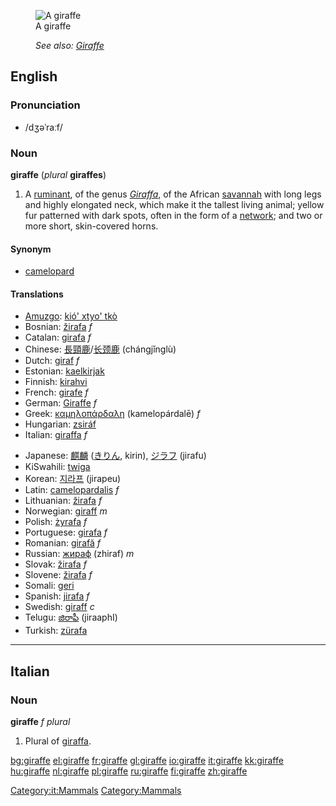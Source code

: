 [[Image:Giraffe standing.jpg|thumb|A giraffe]]
:''See also: [[Giraffe]]''

==English==
===Pronunciation===
*/dʒəˈraːf/

===Noun===
{{wikipedia}}
'''giraffe''' (''plural'' '''giraffes''')

#A [[ruminant]], of the genus ''[[Giraffa]]'', of the African [[savannah]] with long legs and highly elongated neck, which make it the tallest living animal; yellow fur patterned with dark spots, often in the form of a [[network]]; and two or more short, skin-covered horns.

====Synonym====
*[[camelopard]]

====Translations====
{{top}}
*[[Amuzgo]]: [[kió' xtyo' tkò]]
*Bosnian: [[žirafa]] ''f''
*Catalan: [[girafa]] ''f''
*Chinese: [[長頸鹿]]/[[长颈鹿]] (chángjǐnglù)
*Dutch: [[giraf]] ''f''
*Estonian: [[kaelkirjak]]
*Finnish: [[kirahvi]]
*French: [[girafe]] ''f''
*German: [[Giraffe]] ''f''
*Greek: [[καμηλοπάρδαλη]] (kamelopárdalē) ''f''
*Hungarian: [[zsiráf]]
*Italian: [[giraffa]] ''f''
{{mid}}
*Japanese: [[麒麟]] ([[きりん]], kirin), [[ジラフ]] (jirafu)
*KiSwahili: [[twiga]]
*Korean: [[지라프]] (jirapeu)
*Latin: [[camelopardalis]] ''f''
*Lithuanian: [[žirafa]] ''f''
*Norwegian: [[giraff]] ''m''
*Polish: [[żyrafa]] ''f''
*Portuguese: [[girafa]] ''f''
*Romanian: [[girafă]] ''f''
*Russian: [[жираф]] (zhiraf) ''m''
*Slovak: [[žirafa]] ''f''
*Slovene: [[žirafa]] ''f''
*Somali: [[geri]]
*Spanish: [[jirafa]] ''f''
*Swedish: [[giraff]] ''c''
*Telugu: [[జిరాఫీ]] (jiraaphI)
*Turkish: [[zürafa]]
{{bottom}}


----

==Italian==
[[Category:it:Mammals]]
===Noun===
'''giraffe''' ''f plural''
#Plural of [[giraffa]].

[[Category:Mammals]]

[[bg:giraffe]]
[[el:giraffe]]
[[fr:giraffe]]
[[gl:giraffe]]
[[io:giraffe]]
[[it:giraffe]]
[[kk:giraffe]]
[[hu:giraffe]]
[[nl:giraffe]]
[[pl:giraffe]]
[[ru:giraffe]]
[[fi:giraffe]]
[[zh:giraffe]]
